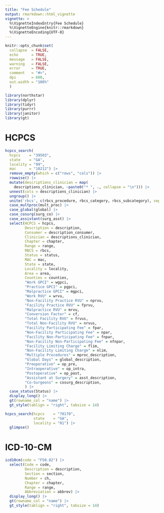 ```yaml
---
title: "Fee Schedule"
output: rmarkdown::html_vignette
vignette: >
  %\VignetteIndexEntry{Fee Schedule}
  %\VignetteEngine{knitr::rmarkdown}
  %\VignetteEncoding{UTF-8}
---
```


```r
knitr::opts_chunk$set(
  collapse  = FALSE,
  echo      = TRUE,
  message   = FALSE, 
  warning   = FALSE,
  error     = TRUE,
  comment   = "#>",
  dpi       = 600, 
  out.width = "100%"
  )

library(northstar)
library(dplyr)
library(tidyr)
library(purrr)
library(janitor)
library(gt)
```

# HCPCS

```r
hcpcs_search(
  hcpcs    = "39503", 
  state    = "GA", 
  locality = "99",
  mac      = "10212") |> 
  remove_empty(which = c("rows", "cols")) |>
  rowwise() |>
  mutate(descriptions_clinician = map(
    descriptions_clinician, ~paste0("* ", ., collapse = "\n"))) |>
  unnest(cols = descriptions_clinician) |>
  ungroup() |> 
  unite('rbcs', c(rbcs_procedure, rbcs_category, rbcs_subcategory), sep = " ") |>
  case_multproc(mult_proc) |>
  case_global(global) |>
  case_cosurg(surg_co) |>
  case_assistant(surg_asst) |>
  select(HCPCS = hcpcs,
         Description = description, 
         Consumer = description_consumer, 
         Clinician = descriptions_clinician,
         Chapter = chapter,
         Range = range,
         RBCS = rbcs, 
         Status = status,
         MAC = mac,
         State = state,
         Locality = locality,
         Area = area,
         Counties = counties,
         "Work GPCI" = wgpci,
         "Practice GPCI" = pgpci,
         "Malpractice GPCI" = mgpci,
         "Work RVU" = wrvu,
         "Non-Facility Practice RVU" = nprvu,
         "Facility Practice RVU" = fprvu,
         "Malpractice RVU" = mrvu,
         "Conversion Factor" = cf,
         "Total Facility RVU" = frvus,
         "Total Non-Facility RVU" = nrvus,
         "Facility Participating Fee" = fpar,
         "Non-Facility Participating Fee" = npar,
         "Facility Non-Participating Fee" = fnpar,
         "Non-Facility Non-Participating Fee" = nfnpar,
         "Facility Limiting Charge" = flim,
         "Non-Facility Limiting Charge" = nlim,
         "Multiple Procedures" = mproc_description,
         "Global Days" = global_description,
         "Preoperative" = op_pre,
         "Intraoperative" = op_intra,
         "Postoperative" = op_post,
         "Assistant at Surgery" = asst_description,
         "Co-Surgeons" = cosurg_description,
         ) |> 
  case_status(Status) |>
  display_long() |>
  gt(rowname_col = "name") |>
  gt_style(tablign = "right", tabsize = 14)
```


```r
hcpcs_search(hcpcs    = "70170", 
             state    = "GA", 
             locality = "01") |> 
  glimpse()
```


# ICD-10-CM

```r
icd10cm(code = "F50.82") |> 
  select(Code = code, 
         Description = description, 
         Section = section,
         Number = ch,
         Chapter = chapter, 
         Range = range, 
         Abbreviation = abbrev) |> 
  display_long() |>
  gt(rowname_col = "name") |>
  gt_style(tablign = "right", tabsize = 14)
```


